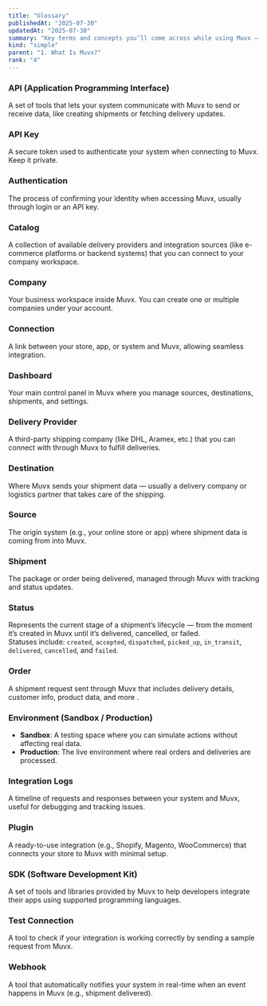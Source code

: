 ```yaml
---
title: "Glossary"
publishedAt: "2025-07-30"
updatedAt: "2025-07-30"
summary: "Key terms and concepts you’ll come across while using Muvx — from setting up connections to managing shipments and working with delivery partners."
kind: "simple"
parent: "1. What Is Muvx?"
rank: "4"
---
```


### API (Application Programming Interface)

A set of tools that lets your system communicate with Muvx to send or receive data, like creating shipments or fetching delivery updates.

### API Key

A secure token used to authenticate your system when connecting to Muvx. Keep it private.

### Authentication

The process of confirming your identity when accessing Muvx, usually through login or an API key.

### Catalog

A collection of available delivery providers and integration sources (like e-commerce platforms or backend systems) that you can connect to your company workspace.

### Company

Your business workspace inside Muvx. You can create one or multiple companies under your account.

### Connection

A link between your store, app, or system and Muvx, allowing seamless integration.

### Dashboard

Your main control panel in Muvx where you manage sources, destinations, shipments, and settings.

### Delivery Provider

A third-party shipping company (like DHL, Aramex, etc.) that you can connect with through Muvx to fulfill deliveries.

### Destination

Where Muvx sends your shipment data — usually a delivery company or logistics partner that takes care of the shipping.

### Source

The origin system (e.g., your online store or app) where shipment data is coming from into Muvx.

### Shipment

The package or order being delivered, managed through Muvx with tracking and status updates.

### Status

Represents the current stage of a shipment’s lifecycle — from the moment it’s created in Muvx until it’s delivered, cancelled, or failed.  
Statuses include: `created`, `accepted`, `dispatched`, `picked_up`, `in_transit`, `delivered`, `cancelled`, and `failed`.

### Order

A shipment request sent through Muvx that includes delivery details, customer info, product data, and more .

### Environment (Sandbox / Production)

- **Sandbox**: A testing space where you can simulate actions without affecting real data.
- **Production**: The live environment where real orders and deliveries are processed.

### Integration Logs

A timeline of requests and responses between your system and Muvx, useful for debugging and tracking issues.

### Plugin

A ready-to-use integration (e.g., Shopify, Magento, WooCommerce) that connects your store to Muvx with minimal setup.

### SDK (Software Development Kit)

A set of tools and libraries provided by Muvx to help developers integrate their apps using supported programming languages.

### Test Connection

A tool to check if your integration is working correctly by sending a sample request from Muvx.

### Webhook

A tool that automatically notifies your system in real-time when an event happens in Muvx (e.g., shipment delivered).
